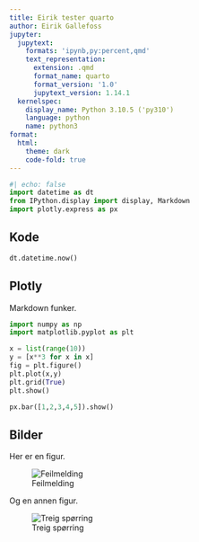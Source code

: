 ```yaml
---
title: Eirik tester quarto
author: Eirik Gallefoss
jupyter:
  jupytext:
    formats: 'ipynb,py:percent,qmd'
    text_representation:
      extension: .qmd
      format_name: quarto
      format_version: '1.0'
      jupytext_version: 1.14.1
  kernelspec:
    display_name: Python 3.10.5 ('py310')
    language: python
    name: python3
format:
  html:
    theme: dark
    code-fold: true
---
```


```python
#| echo: false
import datetime as dt
from IPython.display import display, Markdown
import plotly.express as px
```

## Kode

```python
dt.datetime.now()
```

## Plotly

Markdown funker.

```python
import numpy as np
import matplotlib.pyplot as plt

x = list(range(10))
y = [x**3 for x in x]
fig = plt.figure()
plt.plot(x,y)
plt.grid(True)
plt.show()
```

```python
px.bar([1,2,3,4,5]).show()
```

## Bilder

Her er en figur.

![Feilmelding](images/programlimit.png)

Og en annen figur.

![Treig spørring](images/treg_sp%C3%B8rring.png)
